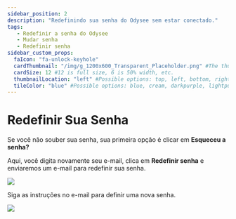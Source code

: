 ---
sidebar_position: 2
description: "Redefinindo sua senha do Odysee sem estar conectado."
tags:
   - Redefinir a senha do Odysee
   - Mudar senha
   - Redefinir senha
sidebar_custom_props:
  faIcon: "fa-unlock-keyhole" 
  cardThumbnail: "/img/g_1200x600_Transparent_Placeholder.png" #The thumbnail on the category card.
  cardSize: 12 #12 is full size, 6 is 50% width, etc.
  thumbnailLocation: "left" #Possible options: top, left, bottom, right, none
  tileColor: "blue" #Possible options: blue, cream, darkpurple, lightpurple, mauve, orange, pink, none
---

# Redefinir Sua Senha

Se você não souber sua senha, sua primeira opção é clicar em **Esqueceu a senha?**

Aqui, você digita novamente seu e-mail, clica em **Redefinir senha** e enviaremos um e-mail para redefinir sua senha.

![](https://i.imgur.com/gEXRleY.png)

Siga as instruções no e-mail para definir uma nova senha.

![](https://i.imgur.com/aoSVH7I.png)
